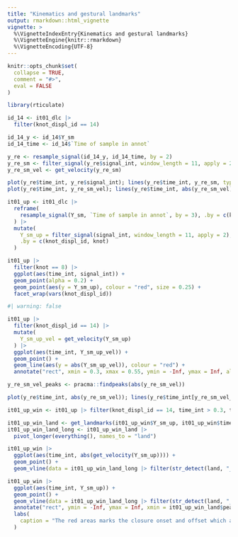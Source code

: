 ```yaml
---
title: "Kinematics and gestural landmarks"
output: rmarkdown::html_vignette
vignette: >
  %\VignetteIndexEntry{Kinematics and gestural landmarks}
  %\VignetteEngine{knitr::rmarkdown}
  %\VignetteEncoding{UTF-8}
---
```


```r
knitr::opts_chunk$set(
  collapse = TRUE,
  comment = "#>",
  eval = FALSE
)
```

```r
library(rticulate)
```

```r
id_14 <- it01_dlc |> 
  filter(knot_displ_id == 14)

id_14_y <- id_14$Y_sm
id_14_time <- id_14$`Time of sample in annot`

y_re <- resample_signal(id_14_y, id_14_time, by = 2)
y_re_sm <- filter_signal(y_re$signal_int, window_length = 11, apply = 2)
y_re_sm_vel <- get_velocity(y_re_sm)

plot(y_re$time_int, y_re$signal_int); lines(y_re$time_int, y_re_sm, type = "p", col = "red")
plot(y_re$time_int, y_re_sm_vel); lines(y_re$time_int, abs(y_re_sm_vel), col = "red"); lines(y_re$time_int, get_acceleration(y_re_sm), col = "green")
```

```r
it01_up <- it01_dlc |> 
  reframe(
    resample_signal(Y_sm, `Time of sample in annot`, by = 3), .by = c(knot_displ_id, knot)
  ) |> 
  mutate(
    Y_sm_up = filter_signal(signal_int, window_length = 11, apply = 2),
    .by = c(knot_displ_id, knot)
  )

it01_up |> 
  filter(knot == 8) |> 
  ggplot(aes(time_int, signal_int)) +
  geom_point(alpha = 0.2) +
  geom_point(aes(y = Y_sm_up), colour = "red", size = 0.25) +
  facet_wrap(vars(knot_displ_id))
```

```r
#| warning: false

it01_up |> 
  filter(knot_displ_id == 14) |> 
  mutate(
    Y_sm_up_vel = get_velocity(Y_sm_up)
  ) |> 
  ggplot(aes(time_int, Y_sm_up_vel)) +
  geom_point() +
  geom_line(aes(y = abs(Y_sm_up_vel)), colour = "red") +
  annotate("rect", xmin = 0.3, xmax = 0.55, ymin = -Inf, ymax = Inf, alpha = 0.3)
```

```r
y_re_sm_vel_peaks <- pracma::findpeaks(abs(y_re_sm_vel))

plot(y_re$time_int, abs(y_re_sm_vel)); lines(y_re$time_int[y_re_sm_vel_peaks[,2]], y_re_sm_vel_peaks[,1], col = "red", type = "p", pch = 3); lines(y_re$time_int[y_re_sm_vel_peaks[,3]], y_re_sm_vel_peaks[,1], col = "green", type = "p", pch = 18); lines(y_re$time_int[y_re_sm_vel_peaks[,4]], y_re_sm_vel_peaks[,1], col = "blue", type = "p", pch = 18)
```

```r
it01_up_win <- it01_up |> filter(knot_displ_id == 14, time_int > 0.3, time_int < 0.55)

it01_up_win_land <- get_landmarks(it01_up_win$Y_sm_up, it01_up_win$time_int)
it01_up_win_land_long <- it01_up_win_land |> 
  pivot_longer(everything(), names_to = "land")

it01_up_win |> 
  ggplot(aes(time_int, abs(get_velocity(Y_sm_up)))) +
  geom_point() +
  geom_vline(data = it01_up_win_land_long |> filter(str_detect(land, "_ons|_off")), aes(xintercept = value))

it01_up_win |> 
  ggplot(aes(time_int, Y_sm_up)) +
  geom_point() +
  geom_vline(data = it01_up_win_land_long |> filter(str_detect(land, "_ons|_off")), aes(xintercept = value)) +
  annotate("rect", ymin = -Inf, ymax = Inf, xmin = it01_up_win_land$peak_1_time + (it01_up_win_land$PLAT_ons - it01_up_win_land$peak_1_time) / 2, xmax = it01_up_win_land$PLAT_off + (it01_up_win_land$peak_2_time - it01_up_win_land$PLAT_off) / 2, fill = "red", alpha = 0.2) +
  labs(
    caption = "The red areas marks the closure onset and offset which are\nthe mid-point between the peak closing velocity and the plateau onset,\nand the mid-point between the plateau offset and the peak opening velocity"
  )
```
